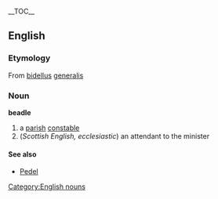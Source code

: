 {{wikipedia}}
__TOC__
==English==
=== Etymology ===
From {{L.}} [[bidellus]] [[generalis]]
=== Noun ===
[[Category:English nouns]]
'''beadle'''
# a [[parish]] [[constable]]
# (''Scottish English, ecclesiastic'') an attendant to the minister
==== See also ====
* [[Pedel]]